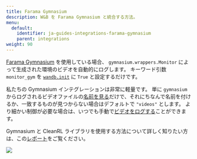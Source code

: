 ```yaml
---
title: Farama Gymnasium
description: W&B を Farama Gymnasium と統合する方法。
menu:
  default:
    identifier: ja-guides-integrations-farama-gymnasium
    parent: integrations
weight: 90
---
```


[Farama Gymnasium](https://gymnasium.farama.org/#) を使用している場合、 `gymnasium.wrappers.Monitor` によって生成された環境のビデオを自動的にログします。 キーワード引数 `monitor_gym` を [`wandb.init`](/ja/ref/python/init) に `True` と設定するだけです。

私たちの Gymnasium インテグレーションは非常に軽量です。 単に `gymnasium` からログされるビデオファイルの[名前を見る](https://github.com/wandb/wandb/blob/c5fe3d56b155655980611d32ef09df35cd336872/wandb/integration/gym/__init__.py#LL69C67-L69C67)だけで、それにちなんで名前を付けるか、一致するものが見つからない場合はデフォルトで `"videos"` とします。 より細かい制御が必要な場合は、いつでも手動で[ビデオをログする](/ja/guides/models/track/log/media)ことができます。

Gymnasium と CleanRL ライブラリを使用する方法について詳しく知りたい方は、この[レポート](https://wandb.ai/raph-test/cleanrltest/reports/Mario-Bros-but-with-AI-Gymnasium-and-CleanRL---Vmlldzo0NTcxNTcw)をご覧ください。

<Frame>
    <img src="/images/integrations/gymnasium.png"  />
</Frame>